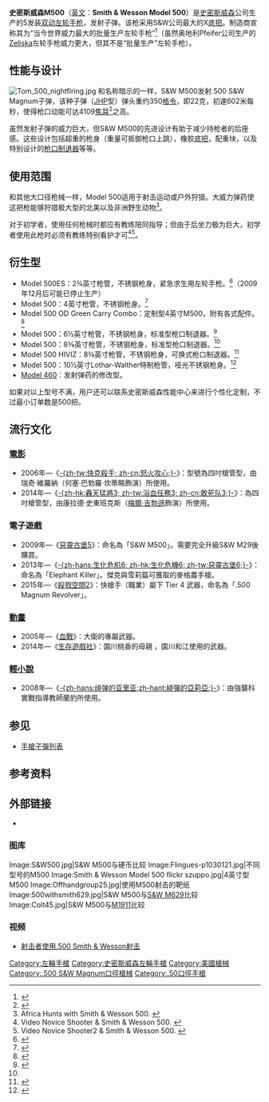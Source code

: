 {{noteTA
|G1=軍事
|G2=長度單位
|G3=Firearms
}}
{{Infobox Weapon
 | name = Smith & Wesson Model 500
 | image = Image:Smith-et-Wesson-modele-500-p1030121.jpg
 |image_size = 300px
 | caption=
 | origin = {{flagcountry|United States}}
 | type = [[左轮手枪|左轮手枪]]
<!-- Type selection -->
 | is_ranged = yes
<!-- Service history -->
 | service =
 | used_by =
 | wars=
<!-- Production history -->
 | designer =
 | design_date = 2002—2003年
 | manufacturer = [[史密斯威森|史密斯威森]]
 | production_date = 2003年—
 | number=
 | variants =
<!-- General specifications -->
 | weight = <ul><li>2¾英寸型：1.55千克</li><li>4英寸型：1.59千克</li><li>6½英寸型：1.72千克</li><li>8¾英寸型：2.05千克</li><li>10½英寸型：2.32千克<ref name="cat">{{cite web
  |url = http://www.smith-wesson.com/webapp/wcs/stores/servlet/CatalogSearchResultView?storeId=10001&catalogId=10001&langId=-1&pageSize=10&published=1&beginIndex=0&resultType=2&attributeName1=Caliber&attributeValue1=.500&attributeValueType1=STRING&attributeValueOperator1=EQUAL&isFirearm=Y
  |title = All Smith & Wesson 500 revolvers
  |accessdate = 2010-05-02
  |publisher = Smith & Wesson
  |deadurl = yes
  |archiveurl = https://web.archive.org/web/20100203043809/http://www.smith-wesson.com/webapp/wcs/stores/servlet/CatalogSearchResultView?storeId=10001&catalogId=10001&langId=-1&pageSize=10&published=1&beginIndex=0&resultType=2&attributeName1=Caliber&attributeValue1=.500&attributeValueType1=STRING&attributeValueOperator1=EQUAL&isFirearm=Y
  |archivedate = 2010-02-03
  }}</ref></li></ul>
 | length = <ul><li>2¾英寸型：22.86厘米</li><li>4英寸型：26.04厘米</li><li>6½英寸型：32.70厘米</li><li>8¾英寸型：38.10厘米</li><li>10½英寸型：45.72厘米<ref name="cat">{{cite web
  |url = http://www.smith-wesson.com/webapp/wcs/stores/servlet/CatalogSearchResultView?storeId=10001&catalogId=10001&langId=-1&pageSize=10&published=1&beginIndex=0&resultType=2&attributeName1=Caliber&attributeValue1=.500&attributeValueType1=STRING&attributeValueOperator1=EQUAL&isFirearm=Y
  |title = All Smith & Wesson 500 revolvers
  |accessdate = 2010-05-02
  |publisher = Smith & Wesson
  |deadurl = yes
  |archiveurl = https://web.archive.org/web/20100203043809/http://www.smith-wesson.com/webapp/wcs/stores/servlet/CatalogSearchResultView?storeId=10001&catalogId=10001&langId=-1&pageSize=10&published=1&beginIndex=0&resultType=2&attributeName1=Caliber&attributeValue1=.500&attributeValueType1=STRING&attributeValueOperator1=EQUAL&isFirearm=Y
  |archivedate = 2010-02-03
  }}</ref></li></ul>
 | part_length = <ul><li>2¾英寸（70毫米）</li><li>4英寸（102毫米）</li><li>6½英寸（165毫米）</li><li>8¾英寸（222毫米）</li><li>10½英寸（267毫米）<ref name= "cat"/></li></ul>
 | crew =
<!-- Ranged weapon specifications -->
 | cartridge = {{tsl|en|.500 S&W Magnum|.500 S&W麥格農}}
 | action = 雙動式
 | mode = 連發
 | velocity =
 | range =
 | max_range =
 | feed = 5發[[彈巢|彈巢]]
 | sights = [[機械瞄具|機械瞄具]]
}}
'''史密斯威森M500'''（[[英文|英文]]：'''Smith & Wesson Model 500'''）是[[史密斯威森|史密斯威森]]公司生产的5发装[[双动|双动]][[左轮手枪|左轮手枪]]，发射{{tsl|en|.500 S&W Magnum|.500 S&W麥格農}}子弹。该枪采用S&W公司最大的X[[机匣|底把]]。制造商宣称其为“当今世界威力最大的批量生产左轮手枪”<ref name="sw">{{cite web|url = http://www.smith-wesson.com/webapp/wcs/stores/servlet/ProductDisplay?catalogId=10001&storeId=10001&productId=12761&langId=-1&isFirearm=Y|title = Smith & Wesson Model 500 - 8⅜"" barrel|accessdate = 2010-05-02|publisher = Smith & Wesson|deadurl = yes|archiveurl = https://web.archive.org/web/20100106114047/http://www.smith-wesson.com/webapp/wcs/stores/servlet/ProductDisplay?catalogId=10001&storeId=10001&productId=12761&langId=-1&isFirearm=Y|archivedate = 2010-01-06}}</ref>（虽然奥地利Pfeifer公司生产的[[Pfeifer_Zeliska左輪手槍|Zeliska]]左轮手枪威力更大，但其不是“批量生产”左轮手枪）。

==性能与设计==
[[Image:Tom_500_nightfiring.jpg|thumb]]
和名称暗示的一样，S&W M500发射.500 S&W Magnum子弹，该种子弹（[[中空彈|JHP]]型）弹头重约350[[格令|格令]]，即22克，初速602米每秒，使得枪口动能可达4109[[焦耳|焦耳]]<ref>{{Cite web |url=http://www.doubletapammo.com/php/catalog/index.php?cPath=21_47&osCsid=466108ad95219d8827600ef7c330f800 |title=DoubleTap Ammo |accessdate=2010-05-02 |archive-date=2009-04-06 |archive-url=https://web.archive.org/web/20090406005230/http://www.doubletapammo.com/php/catalog/index.php?cPath=21_47&osCsid=4369fb3f0579f4ea88b43737e6210350 |dead-url=no }}</ref>之高。

虽然发射子弹的威力巨大，但S&W M500的先进设计有助于减少持枪者的后座感。这些设计包括超重的枪身（重量可抵御枪口上跳），橡胶[[机匣|底把]]，配重块，以及特别设计的[[枪口制退器|枪口制退器]]等等。

==使用范围==
和其他大口径枪械一样，Model 500适用于射击运动或户外狩猎。大威力弹药使这把枪能够狩猎极大型的北美以及非洲野生动物<ref>Africa Hunts with Smith & Wesson 500. {{cite web 
 |url=http://findarticles.com/p/articles/mi_m0BTT/is_167_28/ai_110457317 
 |title=To Africa with a .500 S&W 
 |accessdate=2009-01-20 
 |publisher=American Handgunner 
 |archiveurl=https://archive.is/20120524140209/http://findarticles.com/p/articles/mi_m0BTT/is_167_28/ai_110457317/ 
 |archivedate=2012-05-24 
 |deadurl=yes 
 }}</ref>。

对于初学者，使用任何枪械时都应有教练陪同指导；但由于后坐力极为巨大，初学者使用此枪时必须有教练特别看护才可<ref>Video Novice Shooter & Smith & Wesson 500. {{cite web
  |url = http://www.youtube.com/watch?v=ZUHeYCM5WuQ&feature=PlayList&p=02A2593EE9E8719D&index=0
  |title = Video Novice Shooter & Smith & Wesson 500
  |accessdate = 2009-01-20
  |publisher = YouTube
  |archive-date = 2016-09-11
  |archive-url = https://web.archive.org/web/20160911023627/https://www.youtube.com/watch?v=ZUHeYCM5WuQ&feature=PlayList&p=02A2593EE9E8719D&index=0
  |dead-url = no
  }}</ref><ref>Video Novice Shooter2 & Smith & Wesson 500. {{cite web | url = http://www.youtube.com/watch?v=vV40vccefXs
  |title = Video Novice Shooter & Smith & Wesson 500
  |accessdate = 2009-01-20
  |publisher = YouTube }}</ref>。

==衍生型==
* Model 500ES：2¾英寸枪管，不锈钢枪身，紧急求生用左轮手枪。<ref>{{cite web
 |url         = http://www.smith-wesson.com/webapp/wcs/stores/servlet/ProductDisplay?storeId=10001&catalogId=11101&langId=-1&productId=49906&tabselected=over&isFirearm=Y&parent_category_rn=15707
 |title       = Smith & Wesson Model 500ES - 2¾" barrel
 |accessdate  = 2008-03-20
 |publisher   = Smith & Wesson
 |deadurl     = yes
 |archiveurl  = https://web.archive.org/web/20081205020341/http://www.smith-wesson.com/webapp/wcs/stores/servlet/ProductDisplay?storeId=10001&catalogId=11101&langId=-1&productId=49906&tabselected=over&isFirearm=Y&parent_category_rn=15707
 |archivedate = 2008-12-05
}}</ref>（2009年12月后可能已停止生产）
* Model 500：4英寸枪管，不锈钢枪身。<ref>{{cite web
 |url         = http://www.smith-wesson.com/webapp/wcs/stores/servlet/ProductDisplay?storeId=10001&catalogId=11101&langId=-1&productId=14778&tabselected=over&isFirearm=Y&parent_category_rn=15707
 |title       = Smith & Wesson Model 500 4 barrel"
 |accessdate  = 2010-05-02
 |publisher   = Smith & Wesson
 |deadurl     = yes
 |archiveurl  = https://web.archive.org/web/20090505124253/http://www.smith-wesson.com/webapp/wcs/stores/servlet/ProductDisplay?storeId=10001&catalogId=11101&langId=-1&productId=14778&tabselected=over&isFirearm=Y&parent_category_rn=15707
 |archivedate = 2009-05-05
}}</ref>
* Model 500 OD Green Carry Combo：定制型4英寸M500，附有各式配件。<ref>{{cite web
  | url = http://guns4u.info/?cat=112
  | title = Smith & Wesson. Extra Large Frame (X). Model 500.
  | accessdate = 2010-05-03
  | archive-date = 2015-02-12
  | archive-url = https://web.archive.org/web/20150212234533/http://guns4u.info/?cat=112
  | dead-url = no
  }}</ref>
* Model 500：6½英寸枪管，不锈钢枪身，标准型枪口制退器。<ref>{{cite web
 |url         = http://www.smith-wesson.com/webapp/wcs/stores/servlet/ProductDisplay?storeId=10001&catalogId=11101&langId=-1&productId=76443&tabselected=tech&isFirearm=Y&parent_category_rn=15707
 |title       = Smith & Wesson Model 500 6½ barrel"
 |accessdate  = 2010-05-02
 |publisher   = Smith & Wesson
 |deadurl     = yes
 |archiveurl  = https://web.archive.org/web/20081005162622/http://www.smith-wesson.com/webapp/wcs/stores/servlet/ProductDisplay?storeId=10001&catalogId=11101&langId=-1&productId=76443&tabselected=tech&isFirearm=Y&parent_category_rn=15707
 |archivedate = 2008-10-05
}}</ref>
* Model 500：8⅜英寸枪管，不锈钢枪身，标准型枪口制退器。<ref name="sw"/>
* Model 500 HIVIZ：8⅜英寸枪管，不锈钢枪身，可换式枪口制退器。<ref>{{cite web
 |url         = http://www.smith-wesson.com/webapp/wcs/stores/servlet/ProductDisplay?catalogId=10001&storeId=10001&productId=14777&langId=-1&isFirearm=Y
 |title       = Smith & Wesson Model 500 HIVIZ: 8⅜" barrel
 |accessdate  = 2010-05-02
 |publisher   = Smith & Wesson
 |deadurl     = yes
 |archiveurl  = https://web.archive.org/web/20091008031700/http://www.smith-wesson.com/webapp/wcs/stores/servlet/ProductDisplay?catalogId=10001&storeId=10001&productId=14777&langId=-1&isFirearm=Y
 |archivedate = 2009-10-08
}}</ref>
* Model 500：10½英寸Lothar-Walther特制枪管，哑光不锈钢枪身。<ref>{{cite web
 |url         = http://www.smith-wesson.com/webapp/wcs/stores/servlet/ProductDisplay?storeId=10001&catalogId=11101&langId=-1&productId=14807&tabselected=over&isFirearm=Y&parent_category_rn=15707
 |title       = Smith & Wesson Model 500 10½ barrel"
 |accessdate  = 2010-05-02
 |publisher   = Smith & Wesson
 |deadurl     = yes
 |archiveurl  = https://web.archive.org/web/20091230082815/http://www.smith-wesson.com/webapp/wcs/stores/servlet/ProductDisplay?storeId=10001&catalogId=11101&langId=-1&productId=14807&tabselected=over&isFirearm=Y&parent_category_rn=15707
 |archivedate = 2009-12-30
}}</ref>
* [[史密斯威森M460左輪手槍|Model 460]]：发射{{Link-en|.460 S&W麥格農|.460 S&W Magnum}}弹药的修改型。

如果对以上型号不满，用户还可以联系史密斯威森性能中心来进行个性化定制，不过最小订单数是500把。

== 流行文化 ==
{{NoteTA
|G1=Movie
|G2=TV
|G3=Game
}}

=== [[電影|電影]] ===
* 2006年—《[[快克殺手|-{zh-tw:快克殺手; zh-cn:怒火攻心;}-]]》：型號為四吋槍管型，由瑞奇·維羅納（何塞·巴勃羅·坎蒂略飾演）所使用。
* 2014年—《[[敢死队3|-{zh-hk:轟天猛將3; zh-tw:浴血任務3; zh-cn:敢死队3;}-]]》：為四吋槍管型，由康拉德·史東班克斯（[[梅爾·吉勃遜|梅爾·吉勃遜]]飾演）所使用。

=== 電子遊戲 ===
* 2009年—《[[惡靈古堡5|惡靈古堡5]]》：命名為「S&W M500」。需要完全升級S&W M29後購買。
* 2013年—《[[惡靈古堡6|-{zh-hans:生化危机6; zh-hk:生化危機6; zh-tw:惡靈古堡6;}-]]》：命名為「Elephant Killer」。傑克與雪莉篇可獲取的麥格農手槍。
* 2015年—《[[殺戮空間2|殺戮空間2]]》：快槍手（職業）屬下 Tier 4 武器，命名為「.500 Magnum Revolver」。

=== [[動畫|動畫]] ===
* 2005年—《[[血戰|血戰]]》：大衛的專屬武器。
* 2014年—《[[生存遊戲社|生存遊戲社]]》：園川桃香的母親 ，園川和江使用的武器。

=== [[輕小說|輕小說]] ===
* 2008年—《[[緋彈的亞莉亞|-{zh-hans:绯弹的亚里亚;zh-hant:緋彈的亞莉亞;}-]]》：由強襲科實戰指導教師蘭豹所使用。

==参见==
* [[手槍子彈列表|手槍子彈列表]]

==参考资料==
{{reflist}}

==外部链接==
* {{cite web
 |url         = http://www.smith-wesson.com/webapp/wcs/stores/servlet/CategoryDisplay?catalogId=11101&storeId=10001&categoryId=15707&langId=-1&parent_category_rn=15703&top_category=15703
 |accessdate  = 2010-05-02
 |title       = Smith & Wesson产品目录
 |deadurl     = yes
 |archiveurl  = https://web.archive.org/web/20100514085318/http://www.smith-wesson.com/webapp/wcs/stores/servlet/CategoryDisplay?catalogId=11101&storeId=10001&categoryId=15707&langId=-1&parent_category_rn=15703&top_category=15703
 |archivedate = 2010-05-14
}}

===图库===
<gallery>Image:S&W500.jpg|S&W M500与硬币比较
Image:Flingues-p1030121.jpg|不同型号的M500
Image:Smith & Wesson Model 500 flickr szuppo.jpg|4英寸型M500
Image:Offhandgroup25.jpg|使用M500射击的靶纸
Image:500withsmith629.jpg|S&W M500与[[史密斯威森M29左輪手槍|S&W M629]]比较
Image:Colt45.jpg|S&W M500与[[M1911手槍|M1911]]比较</gallery>

=== 视频 ===
* [https://web.archive.org/web/20110707191403/http://www.automagpistol.com/video/Kathryn1.mpeg 射击者使用.500 Smith & Wesson射击]

{{DEFAULTSORT:Smith & Wesson Model 0500}}
{{史密斯威森公司}}
[[Category:左輪手槍|Category:左輪手槍]]
[[Category:史密斯威森左輪手槍|Category:史密斯威森左輪手槍]]
[[Category:美國槍械|Category:美國槍械]]
[[Category:.500_S&W_Magnum口徑槍械|Category:.500 S&W Magnum口徑槍械]]
[[Category:.50口徑手槍|Category:.50口徑手槍]]